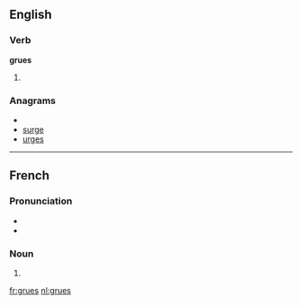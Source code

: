 ==English==

===Verb===
'''grues'''

# {{third-person singular of|[[grue]]}}

===Anagrams===
* {{alphagram|egrsu}}
* [[surge#English|surge]]
* [[urges#English|urges]]

----

==French==

===Pronunciation===
* {{audio|Fr-grue.ogg|audio}}
* {{IPA|lang=fr|/ɡry/}}

===Noun===
{{infl|fr|plural}} {{f|p}}

# {{plural of|grue|lang=French}}

[[fr:grues]]
[[nl:grues]]